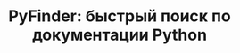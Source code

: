 ---
title: "PyFinder: быстрый поиск по документации Python"
role: Разработчик
period: "2025"
description:
  "Система информационного поиска, обеспечивающая
  быстрый поиск по встроенной документации Python. Платформа сочетает
  традиционное обратное  индексирование с современным семантическим
  поиском на основе LLM и RAG для обработки запросов на естественном языке,
  включая модерацию контента и исправление орфографии"
achievements:
  - "Показатели с индексатором на основе LLM-эмбеддингов и Ball Tree: F1@1=0.53, nDCG@1=0.83"
responsibilities:
  - "Реализован семантический поиск с использованием эмбеддингов sentence-transformers и индексирования Ball Tree"
  - "Разработан RAG-пайплайн с prompt engineering, извлечением контекста и отслеживанием источников"
  - "Разработан корректор орфографии Норвига с частотной языковой моделью"
  - "Проведена оценка с использованием метрик: специфичных для LLM и ранжирующих метрик"
  - "Спроектированы FastAPI-бэкенд и Next.js-фронтенд с двумя режимами: поиск и чат"
stack:
  - Python
  - PyTorch
concepts:
  - Deep Reinforcement Learning
  - Policy Gradient Methods
  - NLP
featured: false
githubs:
  - href: https://github.com/dsomni/pyfinder-ir-s25
files:
  - title: Отчет (EN)
    path: pyfinder.pdf
order: 40
---